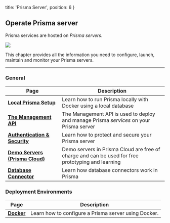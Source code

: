 
  title: 'Prisma Server',
  position: 6
}

## Operate Prisma server

Prisma services are hosted on _Prisma servers_.

![](https://i.imgur.com/xMXxsku.png)

This chapter provides all the information you need to configure, launch, maintain and monitor your Prisma servers.

---

### General

| Page | Description |
| -- | --- |
| [**Local Prisma Setup**](je3i) | Learn how to run Prisma locally with Docker using a local database |
| [**The Management API**](foe1) | The Management API is used to deploy and manage Prisma _services_ on your Prisma server |
| [**Authentication & Security**](kke4) | Learn how to protect and secure your Prisma server |
| [**Demo Servers (Prisma Cloud)**](jfr3) | Demo servers in Prisma Cloud are free of charge and can be used for free prototyping and learning |
| [**Database Connector**](jgfs) | Learn how database connectors work in Prisma |

### Deployment Environments

| Page | Description |
| -- | --- |
| [**Docker**](rty1) | Learn how to configure a Prisma server using Docker. |